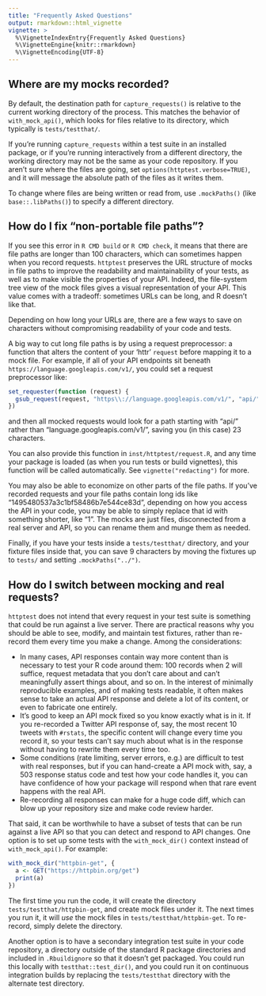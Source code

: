 ```yaml
---
title: "Frequently Asked Questions"
output: rmarkdown::html_vignette
vignette: >
  %\VignetteIndexEntry{Frequently Asked Questions}
  %\VignetteEngine{knitr::rmarkdown}
  %\VignetteEncoding{UTF-8}
---
```


## Where are my mocks recorded?

By default, the destination path for `capture_requests()` is relative to the current working directory of the process. This matches the behavior of `with_mock_api()`, which looks for files relative to its directory, which typically is `tests/testthat/`.

If you're running `capture_requests` within a test suite in an installed package, or if you're running interactively from a different directory, the working directory may not be the same as your code repository. If you aren't sure where the files are going, set `options(httptest.verbose=TRUE)`, and it will message the absolute path of the files as it writes them.

To change where files are being written or read from, use `.mockPaths()` (like `base::.libPaths()`) to specify a different directory.

## How do I fix "non-portable file paths"?

If you see this error in `R CMD build` or `R CMD check`, it means that there are file paths are longer than 100 characters, which can sometimes happen when you record requests. `httptest` preserves the URL structure of mocks in file paths to improve the readability and maintainability of your tests, as well as to make visible the properties of your API.
Indeed, the file-system tree view of the mock files gives a visual representation of your API. This value comes with a tradeoff: sometimes URLs can be long, and R doesn't like that.

Depending on how long your URLs are, there are a few ways to save on characters without compromising readability of your code and tests.

A big way to cut long file paths is by using a request preprocessor: a function that alters the content of your 'httr' `request` before mapping it to a mock file. For example, if all of your API endpoints sit beneath `https://language.googleapis.com/v1/`, you could set a request preprocessor like:

```r
set_requester(function (request) {
  gsub_request(request, "https\\://language.googleapis.com/v1/", "api/")
})
```

and then all mocked requests would look for a path starting with "api/" rather than "language.googleapis.com/v1/", saving you (in this case) 23 characters.

You can also provide this function in `inst/httptest/request.R`, and any time your package is loaded (as when you run tests or build vignettes), this function will be called automatically. See `vignette("redacting")` for more.

You may also be able to economize on other parts of the file paths. If you've recorded requests and your file paths contain long ids like "1495480537a3c1bf58486b7e544ce83d", depending on how you access the API in your code, you may be able to simply replace that id with something shorter, like "1". The mocks are just files, disconnected from a real server and API, so you can rename them and munge them as needed.

Finally, if you have your tests inside a `tests/testthat/` directory, and your fixture files inside that, you can save 9 characters by moving the fixtures up to `tests/` and setting `.mockPaths("../")`.

## How do I switch between mocking and real requests?

`httptest` does not intend that every request in your test suite is something that could be run against a live server. There are practical reasons why you should be able to see, modify, and maintain test fixtures, rather than re-record them every time you make a change. Among the considerations:

* In many cases, API responses contain way more content than is necessary to test your R code around them: 100 records when 2 will suffice, request metadata that you don't care about and can't meaningfully assert things about, and so on. In the interest of minimally reproducible examples, and of making tests readable, it often makes sense to take an actual API response and delete a lot of its content, or even to fabricate one entirely.
* It's good to keep an API mock fixed so you know exactly what is in it. If you re-recorded a Twitter API response of, say, the most recent 10 tweets with `#rstats`, the specific content will change every time you record it, so your tests can't say much about what is in the response without having to rewrite them every time too.
* Some conditions (rate limiting, server errors, e.g.) are difficult to test with real responses, but if you can hand-create a API mock with, say, a 503 response status code and test how your code handles it, you can have confidence of how your package will respond when that rare event happens with the real API.
* Re-recording all responses can make for a huge code diff, which can blow up your repository size and make code review harder.

That said, it can be worthwhile to have a subset of tests that can be run against a live API so that you can detect and respond to API changes. One option is to set up some tests with the `with_mock_dir()` context instead of `with_mock_api()`. For example:

```r
with_mock_dir("httpbin-get", {
  a <- GET("https://httpbin.org/get")
  print(a)
})
```

The first time you run the code, it will create the directory `tests/testthat/httpbin-get`,
 and create mock files under it.
The next times you run it, it will _use_ the mock files in `tests/testthat/httpbin-get`.
To re-record, simply delete the directory.

Another option is to have a secondary integration test suite in your code repository, a directory outside of the standard R package directories and included in `.Rbuildignore` so that it doesn't get packaged. You could run this locally with `testthat::test_dir()`, and you could run it on continuous integration builds by replacing the `tests/testthat` directory with the alternate test directory.
